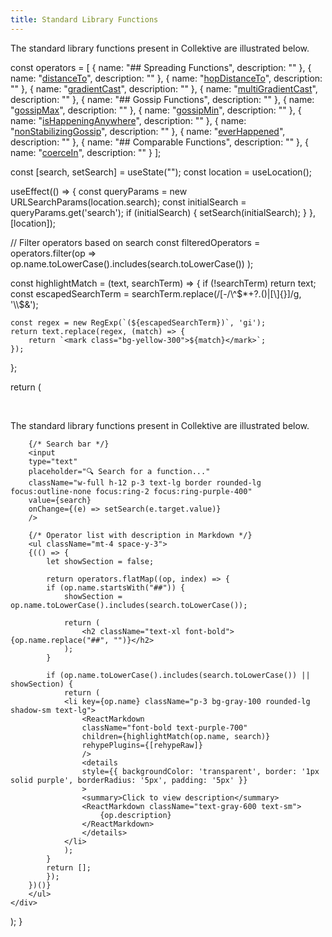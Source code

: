 ```yaml
---
title: Standard Library Functions
---
```



The standard library functions present in Collektive are illustrated below.

const operators = [
{ name: "## Spreading Functions", description: "" }, 
{ name: "[distanceTo](https://javadoc.io/doc/it.unibo.collektive/stdlib/latest/stdlib/it.unibo.collektive.stdlib.spreading/distance-to.html)", description: "" },
{ name: "[hopDistanceTo](https://javadoc.io/doc/it.unibo.collektive/stdlib/latest/stdlib/it.unibo.collektive.stdlib.spreading/hop-distance-to.html)", description: "" },
{ name: "[gradientCast](https://javadoc.io/doc/it.unibo.collektive/stdlib/latest/stdlib/it.unibo.collektive.stdlib.spreading/gradient-cast.html)", description: "" },
{ name: "[multiGradientCast](https://javadoc.io/doc/it.unibo.collektive/stdlib/latest/stdlib/it.unibo.collektive.stdlib.spreading/multi-gradient-cast.html)", description: "" },
{ name: "## Gossip Functions", description: "" },
{ name: "[gossipMax](https://javadoc.io/doc/it.unibo.collektive/stdlib/latest/stdlib/it.unibo.collektive.stdlib.spreading/gossip-max.html)", description: "" },
{ name: "[gossipMin](https://javadoc.io/doc/it.unibo.collektive/stdlib/latest/stdlib/it.unibo.collektive.stdlib.spreading/gossip-min.html)", description: "" },
{ name: "[isHappeningAnywhere](https://javadoc.io/doc/it.unibo.collektive/stdlib/latest/stdlib/it.unibo.collektive.stdlib.spreading/is-happening-anywhere.html)", description: "" },
{ name: "[nonStabilizingGossip](https://javadoc.io/doc/it.unibo.collektive/stdlib/latest/stdlib/it.unibo.collektive.stdlib.spreading/non-stabilizing-gossip.html)", description: "" },
{ name: "[everHappened](https://javadoc.io/doc/it.unibo.collektive/stdlib/latest/stdlib/it.unibo.collektive.stdlib.spreading/ever-happened.html)", description: "" },
{ name: "## Comparable Functions", description: "" },
{ name: "[coerceIn](https://javadoc.io/doc/it.unibo.collektive/stdlib/latest/stdlib/it.unibo.collektive.stdlib.util/coerce-in.html)", description: "" }
];

const [search, setSearch] = useState("");
const location = useLocation();

useEffect(() => {
    const queryParams = new URLSearchParams(location.search);
    const initialSearch = queryParams.get('search');
    if (initialSearch) {
        setSearch(initialSearch);
    }
}, [location]);

// Filter operators based on search
const filteredOperators = operators.filter(op =>
    op.name.toLowerCase().includes(search.toLowerCase())
);

const highlightMatch = (text, searchTerm) => {
    if (!searchTerm) return text; 
    const escapedSearchTerm = searchTerm.replace(/[-/\\^$*+?.()|[\]{}]/g, '\\$&');

    const regex = new RegExp(`(${escapedSearchTerm})`, 'gi');
    return text.replace(regex, (match) => {
        return `<mark class="bg-yellow-300">${match}</mark>`; 
    });
};

return (
    <div className="max-w-md mx-auto p-6 bg-white shadow-lg rounded-2xl">   
        <p>
        The standard library functions present in Collektive are illustrated below.
        </p> 

        {/* Search bar */}
        <input
        type="text"
        placeholder="🔍 Search for a function..."
        className="w-full h-12 p-3 text-lg border rounded-lg focus:outline-none focus:ring-2 focus:ring-purple-400"
        value={search}
        onChange={(e) => setSearch(e.target.value)}
        />

        {/* Operator list with description in Markdown */}
        <ul className="mt-4 space-y-3">
        {(() => {
            let showSection = false; 

            return operators.flatMap((op, index) => {
            if (op.name.startsWith("##")) {
                showSection = op.name.toLowerCase().includes(search.toLowerCase());

                return (
                    <h2 className="text-xl font-bold">{op.name.replace("##", "")}</h2>
                );
            }

            if (op.name.toLowerCase().includes(search.toLowerCase()) || showSection) {
                return (
                <li key={op.name} className="p-3 bg-gray-100 rounded-lg shadow-sm text-lg">
                    <ReactMarkdown 
                    className="font-bold text-purple-700"
                    children={highlightMatch(op.name, search)} 
                    rehypePlugins={[rehypeRaw]}
                    />
                    <details 
                    style={{ backgroundColor: 'transparent', border: '1px solid purple', borderRadius: '5px', padding: '5px' }}
                    >
                    <summary>Click to view description</summary>
                    <ReactMarkdown className="text-gray-600 text-sm">
                        {op.description}
                    </ReactMarkdown>
                    </details>
                </li>
                );
            }
            return []; 
            });
        })()}
        </ul>
    </div>
);
}